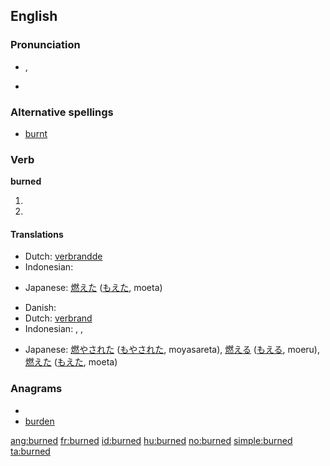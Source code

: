 ==English==

===Pronunciation===
* {{IPA|/'bʌ:(r)nd/}}, {{SAMPA|/"b3:nd/}}
* {{audio|En-us-burned.ogg|Audio (US)}}

===Alternative spellings===
* [[burnt]]

===Verb===
'''burned'''

# {{simple past of|[[burn]]}}
# {{past participle of|[[burn]]}}

====Translations====
{{trans-top|simple past of to burn}}
* Dutch: [[verbrandde]]
* Indonesian: {{t-|id|bakar|alt=membakar|xs=Indonesian}}
{{trans-mid}}
* Japanese: [[燃えた]] ([[もえた]], moeta)
{{trans-bottom}}

{{trans-top|past participle of to burn}}
* Danish: {{t|da|brændt}}
* Dutch: [[verbrand]]
* Indonesian: {{t-|id|bakar|alt=membakar|xs=Indonesian}}, {{t-|id|bakar|alt=dibakar|xs=Indonesian}}, {{t-|id|bakar|alt=terbakar|xs=Indonesian}}
{{trans-mid}}
* Japanese: [[燃やされた]] ([[もやされた]], moyasareta),  [[燃える]] ([[もえる]], moeru),  [[燃えた]] ([[もえた]], moeta)
{{trans-bottom}}

===Anagrams===
* {{alphagram|bdenru}}
* [[burden#English|burden]]


[[ang:burned]]
[[fr:burned]]
[[id:burned]]
[[hu:burned]]
[[no:burned]]
[[simple:burned]]
[[ta:burned]]